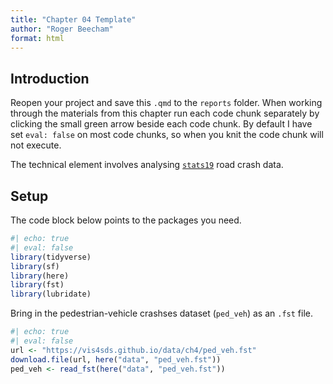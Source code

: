```yaml
---
title: "Chapter 04 Template"
author: "Roger Beecham"
format: html
---
```


## Introduction

Reopen your project and save this `.qmd` to the `reports` folder. When working through the materials from this chapter run each code chunk separately by clicking the small green arrow beside each code chunk. By default I have set `eval: false` on most code chunks, so when you knit the code chunk will not execute.

The technical element involves analysing [`stats19`](https://data.gov.uk/dataset/cb7ae6f0-4be6-4935-9277-47e5ce24a11f/road-safety-data) road crash data.

## Setup

The code block below points to the packages you need.

```r
#| echo: true
#| eval: false
library(tidyverse) 
library(sf) 
library(here) 
library(fst) 
library(lubridate) 
```

Bring in the pedestrian-vehicle crashses dataset (`ped_veh`) as an `.fst` file.

```r
#| echo: true
#| eval: false
url <- "https://vis4sds.github.io/data/ch4/ped_veh.fst"
download.file(url, here("data", "ped_veh.fst"))
ped_veh <- read_fst(here("data", "ped_veh.fst"))
```
